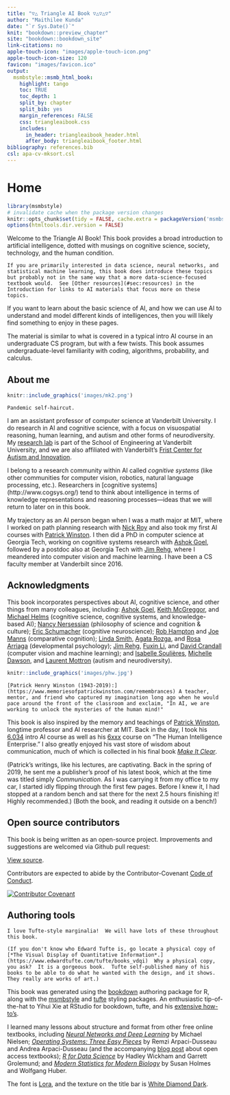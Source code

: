 ```yaml
---
title: "▽△ Triangle AI Book ▽△▽△▽"
author: "Maithilee Kunda"
date: "`r Sys.Date()`"
knit: "bookdown::preview_chapter"
site: "bookdown::bookdown_site"
link-citations: no
apple-touch-icon: "images/apple-touch-icon.png"
apple-touch-icon-size: 120
favicon: "images/favicon.ico"
output:
  msmbstyle::msmb_html_book:
    highlight: tango
    toc: TRUE
    toc_depth: 1
    split_by: chapter
    split_bib: yes
    margin_references: FALSE
    css: triangleaibook.css
    includes:
      in_header: triangleaibook_header.html
      after_body: triangleaibook_footer.html
bibliography: references.bib
csl: apa-cv-mksort.csl
---
```


# Home {-}

```r
library(msmbstyle)
# invalidate cache when the package version changes
knitr::opts_chunk$set(tidy = FALSE, cache.extra = packageVersion('msmbstyle'))
options(htmltools.dir.version = FALSE)
```

Welcome to the Triangle AI Book!  This book provides a broad introduction to artificial intelligence, dotted with musings on cognitive science, society, technology, and the human condition.

```marginfigure
If you are primarily interested in data science, neural networks, and statistical machine learning, this book does introduce these topics but probably not in the same way that a more data-science-focused textbook would.  See [Other resources](#sec:resources) in the Introduction for links to AI materials that focus more on these topics.
```

If you want to learn about the basic science of AI, and how we can use AI to understand and model different kinds of intelligences, then you will likely find something to enjoy in these pages.  

The material is similar to what is covered in a typical intro AI course in an undergraduate CS program, but with a few twists.  This book assumes undergraduate-level familiarity with coding, algorithms, probability, and calculus.


## About me {-}

```r
knitr::include_graphics('images/mk2.png')
```
```marginfigure
Pandemic self-haircut.
```

I am an assistant professor of computer science at Vanderbilt University.  I do research in AI and cognitive science, with a focus on visuospatial reasoning, human learning, and autism and other forms of neurodiversity.  My [research lab](https://my.vanderbilt.edu/aivaslab) is part of the School of Engineering at Vanderbilt University, and we are also affiliated with Vanderbilt's [Frist Center for Autism and Innovation](https://www.vanderbilt.edu/autismandinnovation/).

I belong to a research community within AI called *cognitive systems* (like other communities for computer vision, robotics, natural language processing, etc.).  Researchers in [cognitive systems] (http://www.cogsys.org/) tend to think about intelligence in terms of knowledge representations and reasoning processes---ideas that we will return to later on in this book.

My trajectory as an AI person began when I was a math major at MIT, where I worked on path planning research with [Nick Roy](https://groups.csail.mit.edu/rrg/index.php?n=Main.HomePage) and also took my first AI courses with [Patrick Winston](https://people.csail.mit.edu/phw/).  I then did a PhD in computer science at Georgia Tech, working on cognitive systems research with [Ashok Goel](http://dilab.gatech.edu/ashok-k-goel/), followed by a postdoc also at Georgia Tech with [Jim Rehg](https://rehg.org/), where I meandered into computer vision and machine learning.  I have been a CS faculty member at Vanderbilt since 2016.



## Acknowledgments {-}

This book incorporates perspectives about AI, cognitive science, and other things from many colleagues, including: [Ashok Goel](http://dilab.gatech.edu/ashok-k-goel/), [Keith McGreggor](https://www.ic.gatech.edu/people/keith-mcgreggor), and [Michael Helms](https://www.cc.gatech.edu/~mhelms3/) (cognitive science, cognitive systems, and knowledge-based AI); [Nancy Nersessian](https://www.cc.gatech.edu/aimosaic/faculty/nersessian/) (philosophy of science and cognition & culture); [Eric Schumacher](http://control.gatech.edu/people/eschumacher/) (cognitive neuroscience); [Rob Hampton](https://hamptonlab.wordpress.com/robert-hampton-2/) and [Joe Manns](http://psychology.emory.edu/home/people/faculty/manns-joseph.html) (comparative cognition); [Linda Smith](https://cogdev.sitehost.iu.edu/people.html), [Agata Rozga](http://www.agatarozga.org/), and [Rosa Arriaga](https://sites.google.com/view/riarriaga/home) (developmental psychology); [Jim Rehg](https://rehg.org/), [Fuxin Li](http://web.engr.oregonstate.edu/~lif/), and [David Crandall](https://homes.luddy.indiana.edu/djcran/) (computer vision and machine learning); and [Isabelle Soulières](https://professeurs.uqam.ca/professeur/Soulieres.Isabelle/), [Michelle Dawson](https://autismcrisis.blogspot.com/p/michelle-dawson.html), and [Laurent Mottron](http://www.cenum.umontreal.ca/membres/2_titulaires/en_mottron_l.html) (autism and neurodiversity).

```r
knitr::include_graphics('images/phw.jpg')
```
```marginfigure
[Patrick Henry Winston (1943-2019):](https://www.memoriesofpatrickwinston.com/remembrances) A teacher, mentor, and friend who captured my imagination long ago when he would pace around the front of the classroom and exclaim, "In AI, we are working to unlock the mysteries of the human mind!"
```

This book is also inspired by the memory and teachings of [Patrick Winston](https://people.csail.mit.edu/phw/), longtime professor and AI researcher at MIT.  Back in the day, I took his  [6.034](https://ocw.mit.edu/courses/electrical-engineering-and-computer-science/6-034-artificial-intelligence-fall-2010/lecture-videos/) intro AI course as well as his [6xxx](https://courses.csail.mit.edu/6.803/index.html) course on "The Human Intelligence Enterprise."  I also greatly enjoyed his vast store of wisdom about communication, much of which is collected in his final book [*Make It Clear*](https://mitpress.mit.edu/books/make-it-clear).

(Patrick's writings, like his lectures, are captivating.  Back in the spring of 2019, he sent me a publisher's proof of his latest book, which at the time was titled simply *Communication*.  As I was carrying it from my office to my car, I started idly flipping through the first few pages.  Before I knew it, I had stopped at a random bench and sat there for the next 2.5 hours finishing it!  Highly recommended.)  (Both the book, and reading it outside on a bench!)


## Open source contributors {-}

This book is being written as an open-source project.  Improvements and suggestions are welcomed via Github pull request:

[View source](https://github.com/mkunda/triangleaibook).

Contributors are expected to abide by the Contributor-Covenant [Code of Conduct](https://www.contributor-covenant.org/version/2/1/code_of_conduct/).

[![Contributor Covenant](https://img.shields.io/badge/Contributor%20Covenant-2.1-4baaaa.svg)](https://github.com/mkunda/triangleaibook/blob/main/CODE_OF_CONDUCT.md)

## Authoring tools {-}

```marginfigure
I love Tufte-style marginalia!  We will have lots of these throughout this book.
```

```marginfigure
(If you don't know who Edward Tufte is, go locate a physical copy of [*The Visual Display of Quantitative Information*.](https://www.edwardtufte.com/tufte/books_vdqi)  Why a physical copy, you ask?  It is a gorgeous book.  Tufte self-published many of his books to be able to do what he wanted with the design, and it shows.  They really are works of art.)
```

This book was generated using the [bookdown](https://www.bookdown.org) authoring package for R, along with the [msmbstyle](https://github.com/grimbough/msmbstyle) and [tufte](https://github.com/rstudio/tufte) styling packages.  An enthusiastic tip-of-the-hat to Yihui Xie at RStudio for bookdown, tufte, and his [extensive how-to's](https://bookdown.org/yihui/bookdown/).

I learned many lessons about structure and format from other free online textbooks, including [*Neural Networks and Deep Learning*](http://neuralnetworksanddeeplearning.com/) by Michael Nielsen; [*Operating Systems: Three Easy Pieces*](https://pages.cs.wisc.edu/~remzi/OSTEP/) by Remzi Arpaci-Dusseau and Andrea Arpaci-Dusseau (and the accompanying [blog post](http://from-a-to-remzi.blogspot.com/2014/01/the-case-for-free-online-books-fobs.html) about open access textbooks); [*R for Data Science*](https://r4ds.had.co.nz/) by Hadley Wickham and Garrett Grolemund; and [*Modern Statistics for Modern Biology*](https://www.huber.embl.de/msmb/index.html) by Susan Holmes and Wolfgang Huber.

The font is [Lora](https://fonts.google.com/specimen/Lora), and the texture on the title bar is [White Diamond Dark](https://www.transparenttextures.com/white-diamond-dark.html).